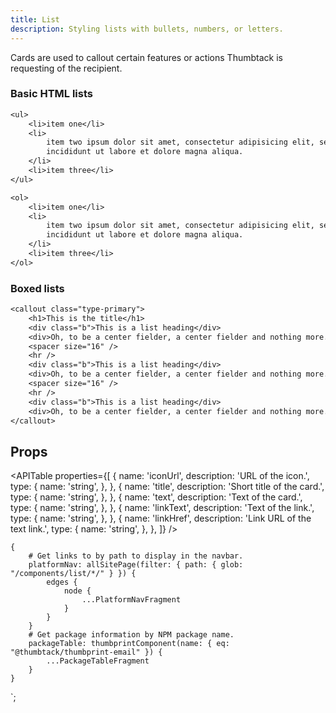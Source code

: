 ```yaml
---
title: List
description: Styling lists with bullets, numbers, or letters.
---
```



<ComponentHeader data={props.data} />

Cards are used to callout certain features or actions Thumbtack is requesting of the recipient.

### Basic HTML lists

```email
<ul>
    <li>item one</li>
    <li>
        item two ipsum dolor sit amet, consectetur adipisicing elit, sed do eiusmod tempor
        incididunt ut labore et dolore magna aliqua.
    </li>
    <li>item three</li>
</ul>
```

```email
<ol>
    <li>item one</li>
    <li>
        item two ipsum dolor sit amet, consectetur adipisicing elit, sed do eiusmod tempor
        incididunt ut labore et dolore magna aliqua.
    </li>
    <li>item three</li>
</ol>
```

### Boxed lists

```email
<callout class="type-primary">
    <h1>This is the title</h1>
    <div class="b">This is a list heading</div>
    <div>Oh, to be a center fielder, a center fielder and nothing more.</div>
    <spacer size="16" />
    <hr />
    <div class="b">This is a list heading</div>
    <div>Oh, to be a center fielder, a center fielder and nothing more.</div>
    <spacer size="16" />
    <hr />
    <div class="b">This is a list heading</div>
    <div>Oh, to be a center fielder, a center fielder and nothing more.</div>
</callout>
```

## Props

<APITable
    properties={[
        {
            name: 'iconUrl',
            description: 'URL of the icon.',
            type: {
                name: 'string',
            },
        },
        {
            name: 'title',
            description: 'Short title of the card.',
            type: {
                name: 'string',
            },
        },
        {
            name: 'text',
            description: 'Text of the card.',
            type: {
                name: 'string',
            },
        },
        {
            name: 'linkText',
            description: 'Text of the link.',
            type: {
                name: 'string',
            },
        },
        {
            name: 'linkHref',
            description: 'Link URL of the text link.',
            type: {
                name: 'string',
            },
        },
    ]}
/>

<ComponentFooter data={props.data} />

    {
        # Get links to by path to display in the navbar.
        platformNav: allSitePage(filter: { path: { glob: "/components/list/*/" } }) {
            edges {
                node {
                    ...PlatformNavFragment
                }
            }
        }
        # Get package information by NPM package name.
        packageTable: thumbprintComponent(name: { eq: "@thumbtack/thumbprint-email" }) {
            ...PackageTableFragment
        }
    }
`;
